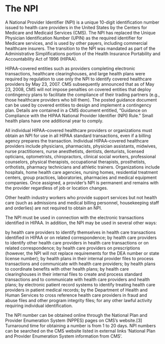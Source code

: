# The NPI {.unnumbered}

A National Provider Identifier (NPI) is a unique 10-digit identification number issued to health care providers in the United States by the Centers for Medicare and Medicaid Services (CMS). The NPI has replaced the Unique Physician Identification Number (UPIN) as the required identifier for Medicare services, and is used by other payers, including commercial healthcare insurers. The transition to the NPI was mandated as part of the Administrative Simplifications portion of the Health Insurance Portability and Accountability Act of 1996 (HIPAA).

HIPAA–covered entities such as providers completing electronic transactions, healthcare clearinghouses, and large health plans were required by regulation to use only the NPI to identify covered healthcare providers by May 23, 2007. CMS subsequently announced that as of May 23, 2008, CMS will not impose penalties on covered entities that deploy contingency plans to facilitate the compliance of their trading partners (e.g., those healthcare providers who bill them). The posted guidance document can be used by covered entities to design and implement a contingency plan. Details are contained in a CMS document entitled, "Guidance on Compliance with the HIPAA National Provider Identifier (NPI) Rule." Small health plans have one additional year to comply.

All individual HIPAA–covered healthcare providers or organizations must obtain an NPI for use in all HIPAA standard transactions, even if a billing agency prepares the transaction. Individual HIPAA–covered healthcare providers include physicians, pharmacists, physician assistants, midwives, nurse practitioners, nurse anesthetists, dentists, denturists, licensed opticians, optometrists, chiropractors, clinical social workers, professional counselors, physical therapists, occupational therapists, prosthetists, orthotists, pharmacy technicians and athletic trainers. Organizations include hospitals, home health care agencies, nursing homes, residential treatment centers, group practices, laboratories, pharmacies and medical equipment companies. Once assigned, a provider's NPI is permanent and remains with the provider regardless of job or location changes.

Other health industry workers who provide support services but not health care (such as admissions and medical billing personnel, housekeeping staff and orderlies) are not required to obtain an NPI.

The NPI must be used in connection with the electronic transactions identified in HIPAA. In addition, the NPI may be used in several other ways:

by health care providers to identify themselves in health care transactions identified in HIPAA or on related correspondence;
by health care providers to identify other health care providers in health care transactions or on related correspondence;
by health care providers on prescriptions (however, the NPI will not replace requirements for the DEA number or state license number);
by health plans in their internal provider files to process transactions and communicate with health care providers;
by health plans to coordinate benefits with other health plans;
by health care clearinghouses in their internal files to create and process standard transactions and to communicate with health care providers and health plans;
by electronic patient record systems to identify treating health care providers in patient medical records;
by the Department of Health and Human Services to cross reference health care providers in fraud and abuse files and other program integrity files;
for any other lawful activity requiring individual identification.

The NPI number can be obtained online through the National Plan and Provider Enumeration System (NPPES) pages on CMS's website.[3] Turnaround time for obtaining a number is from 1 to 20 days. NPI numbers can be searched on the CMS website listed in external links 'National Plan and Provider Enumeration System information from CMS'.